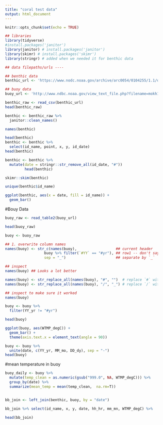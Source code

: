```yaml
---
title: "coral test data"
output: html_document
---
```


```r
knitr::opts_chunk$set(echo = TRUE)
```

```r
## libraries
library(tidyverse)
#install.packages('janitor')
library(janitor) # install.packages('janitor')
library(skimr) # install.packages('skimr')
library(stringr) # added when we needed it for benthic data

## data filepaths/urls ----

## benthic data
benthic_url <- 'https://www.nodc.noaa.gov/archive/arc0054/0104255/1.1/data/0-data/cd08/100308OaAla03m.CSV'

## buoy data
buoy_url <- 'http://www.ndbc.noaa.gov/view_text_file.php?filename=mokh1h2010.txt.gz&dir=data/historical/stdmet/'
```

```r
benthic_raw <- read_csv(benthic_url)
head(benthic_raw)
```

```r
benthic <- benthic_raw %>%
  janitor::clean_names()

names(benthic)
```

```r
head(benthic)
benthic <- benthic %>%
  select(id_name, point, x, y, id_date)
head(benthic)
```

```r
benthic <- benthic %>%
  mutate(date = stringr::str_remove_all(id_date, "#"))
         head(benthic)
```

```r
skimr::skim(benthic)
```

```r
unique(benthic$id_name)
```

```r
ggplot(benthic, aes(x = date, fill = id_name)) +
  geom_bar()
```

#Bouy Data

```r
buoy_raw <- read_table2(buoy_url)

head(buoy_raw)
```
```r
buoy <- buoy_raw
```

```r
## 1. overwrite column names
names(buoy) <- str_c(names(buoy),                  ## current header
                  buoy %>% filter(`#YY` == "#yr"), ## row1 -- don't say buoy[1,] 
                  sep = "_")                       ## separate by `_`

## inspect
names(buoy) ## Looks a lot better
```

```r
names(buoy) <- str_replace_all(names(buoy), "#", "")  # replace `#` with nothing 
names(buoy) <- str_replace_all(names(buoy), "/", "_") # replace `/` with `_`

## inspect to make sure it worked
names(buoy)
```

```r
buoy <- buoy %>%
  filter(YY_yr != "#yr")

head(buoy)
```

```r
ggplot(buoy, aes(WTMP_degC)) +
  geom_bar() +
  theme(axis.text.x = element_text(angle = 90))
```

```r
buoy <- buoy %>%
  unite(date, c(YY_yr, MM_mo, DD_dy), sep = "-")
head(buoy)
```
#mean temperature in buoy

```r
buoy_daily <- buoy %>%
  mutate(temp_clean = as.numeric(gsub("999.0", NA, WTMP_degC))) %>%
  group_by(date) %>%
  summarize(mean_temp = mean(temp_clean,  na.rm=T))
  
```



```r
bb_join <- left_join(benthic, buoy, by = "date")

bb_join %>% select(id_name, x, y, date, hh_hr, mm_mn, WTMP_degC) %>%
  
head(bb_join)
```

